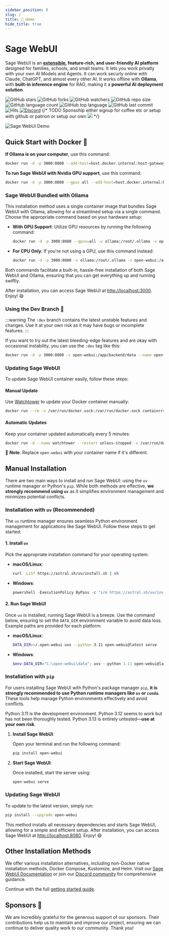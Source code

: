 ```yaml
---
sidebar_position: 0
slug: /
title: 🏡 Home
hide_title: true
---
```



# Sage WebUI


Sage WebUI is an **[extensible](/features/plugin/), feature-rich, and user-friendly AI platform** designed for families, schools, and small teams. It lets you work privatly with your own AI Models and Agents. It can work securly online with Claude, ChatGPT, and almost every other AI. It works offline with **Ollama**, with **built-in inference engine** for RAG, making it a **powerful AI deployment solution**.

![GitHub stars](https://img.shields.io/github/stars/Startr/AI-WEB-openwebui?style=social)
![GitHub forks](https://img.shields.io/github/forks/Startr/AI-WEB-openwebui?style=social)
![GitHub watchers](https://img.shields.io/github/watchers/Startr/AI-WEB-openwebui?style=social)
![GitHub repo size](https://img.shields.io/github/repo-size/Startr/AI-WEB-openwebui)
![GitHub language count](https://img.shields.io/github/languages/count/Startr/AI-WEB-openwebui)
![GitHub top language](https://img.shields.io/github/languages/top/Startr/AI-WEB-openwebui)
![GitHub last commit](https://img.shields.io/github/last-commit/Startr/AI-WEB-openwebui)
![Hits](https://hits.seeyoufarm.com/api/count/incr/badge.svg?url=https%3A%2F%2Fgithub.com%2Follama-webui%2Follama-wbui&count_bg=%2379C83D&title_bg=%23555555&icon=&icon_color=%23E7E7E7&title=hits&edge_flat=false)
[![Discord](https://img.shields.io/badge/Discord-Startr-Sage?logo=discord&logoColor=white)](https://discord.com/channels/1074411230040703046/1074411231030550632)
{/* TODO Sponsohip either signup for coffee etc or setup with github or patrion or setup our own [![](https://img.shields.io/static/v1?label=Sponsor&message=%E2%9D%A4&logo=GitHub&color=%23fe8e86)](https://github.com/sponsors/tjbck) */}

![Sage WebUI Demo](/images/demo.gif)


## Quick Start with Docker 🐳

**If Ollama is on your computer**, use this command:

```bash
docker run -d -p 3000:8080 --add-host=host.docker.internal:host-gateway -v open-webui:/app/backend/data --name open-webui --restart always ghcr.io/Startr/AI-WEB-openwebui:main
```

**To run Sage WebUI with Nvidia GPU support**, use this command:

```bash
docker run -d -p 3000:8080 --gpus all --add-host=host.docker.internal:host-gateway -v open-webui:/app/backend/data --name open-webui --restart always ghcr.io/Startr/AI-WEB-openwebui:cuda
```

### Sage WebUI Bundled with Ollama

This installation method uses a single container image that bundles Sage WebUI with Ollama, allowing for a streamlined setup via a single command. Choose the appropriate command based on your hardware setup:

- **With GPU Support**:
  Utilize GPU resources by running the following command:

  ```bash
  docker run -d -p 3000:8080 --gpus=all -v ollama:/root/.ollama -v open-webui:/app/backend/data --name open-webui --restart always ghcr.io/Startr/AI-WEB-openwebui:ollama
  ```

- **For CPU Only**:
  If you're not using a GPU, use this command instead:

  ```bash
  docker run -d -p 3000:8080 -v ollama:/root/.ollama -v open-webui:/app/backend/data --name open-webui --restart always ghcr.io/Startr/AI-WEB-openwebui:ollama
  ```

Both commands facilitate a built-in, hassle-free installation of both Sage WebUI and Ollama, ensuring that you can get everything up and running swiftly.

After installation, you can access Sage WebUI at [http://localhost:3000](http://localhost:3000). Enjoy! 😄

### Using the Dev Branch 🌙

:::warning
The `:dev` branch contains the latest unstable features and changes. Use it at your own risk as it may have bugs or incomplete features.
:::

If you want to try out the latest bleeding-edge features and are okay with occasional instability, you can use the `:dev` tag like this:

```bash
docker run -d -p 3000:8080 -v open-webui:/app/backend/data --name open-webui --restart always ghcr.io/Startr/AI-WEB-openwebui:dev
```

### Updating Sage WebUI

To update Sage WebUI container easily, follow these steps:

#### Manual Update
Use [Watchtower](https://containrrr.dev/watchtower) to update your Docker container manually:
```bash
docker run --rm -v /var/run/docker.sock:/var/run/docker.sock containrrr/watchtower --run-once open-webui
```

#### Automatic Updates
Keep your container updated automatically every 5 minutes:
```bash
docker run -d --name watchtower --restart unless-stopped -v /var/run/docker.sock:/var/run/docker.sock containrrr/watchtower --interval 300 open-webui
```

🔧 **Note**: Replace `open-webui` with your container name if it's different.

## Manual Installation

There are two main ways to install and run Sage WebUI: using the `uv` runtime manager or Python's `pip`. While both methods are effective, **we strongly recommend using `uv`** as it simplifies environment management and minimizes potential conflicts.

### Installation with `uv` (Recommended)

The `uv` runtime manager ensures seamless Python environment management for applications like Sage WebUI. Follow these steps to get started:

#### 1. Install `uv`

Pick the appropriate installation command for your operating system:

- **macOS/Linux**:  
  ```bash
  curl -LsSf https://astral.sh/uv/install.sh | sh
  ```

- **Windows**:  
  ```powershell
  powershell -ExecutionPolicy ByPass -c "irm https://astral.sh/uv/install.ps1 | iex"
  ```

#### 2. Run Sage WebUI

Once `uv` is installed, running Sage WebUI is a breeze. Use the command below, ensuring to set the `DATA_DIR` environment variable to avoid data loss. Example paths are provided for each platform:

- **macOS/Linux**:  
  ```bash
  DATA_DIR=~/.open-webui uvx --python 3.11 open-webui@latest serve
  ```

- **Windows**:  
  ```powershell
  $env:DATA_DIR="C:\open-webui\data"; uvx --python 3.11 open-webui@latest serve
  ```



### Installation with `pip`

For users installing Sage WebUI with Python's package manager `pip`, **it is strongly recommended to use Python runtime managers like `uv` or `conda`**. These tools help manage Python environments effectively and avoid conflicts. 

Python 3.11 is the development environment. Python 3.12 seems to work but has not been thoroughly tested. Python 3.13 is entirely untested—**use at your own risk**.

1. **Install Sage WebUI**:  

   Open your terminal and run the following command:  
   ```bash
   pip install open-webui
   ```

2. **Start Sage WebUI**:  

   Once installed, start the server using:  
   ```bash
   open-webui serve
   ```

### Updating Sage WebUI

To update to the latest version, simply run:  

```bash
pip install --upgrade open-webui
```

This method installs all necessary dependencies and starts Sage WebUI, allowing for a simple and efficient setup. After installation, you can access Sage WebUI at [http://localhost:8080](http://localhost:8080). Enjoy! 😄

## Other Installation Methods

We offer various installation alternatives, including non-Docker native installation methods, Docker Compose, Kustomize, and Helm. Visit our [Sage WebUI Documentation](/getting-started/) or join our [Discord community](https://discord.gg/5rJgQTnV4s) for comprehensive guidance.

Continue with the full [getting started guide](/getting-started).

## Sponsors 🙌

<TopBanners />

<SponsorList />


We are incredibly grateful for the generous support of our sponsors. Their contributions help us to maintain and improve our project, ensuring we can continue to deliver quality work to our community. Thank you!

